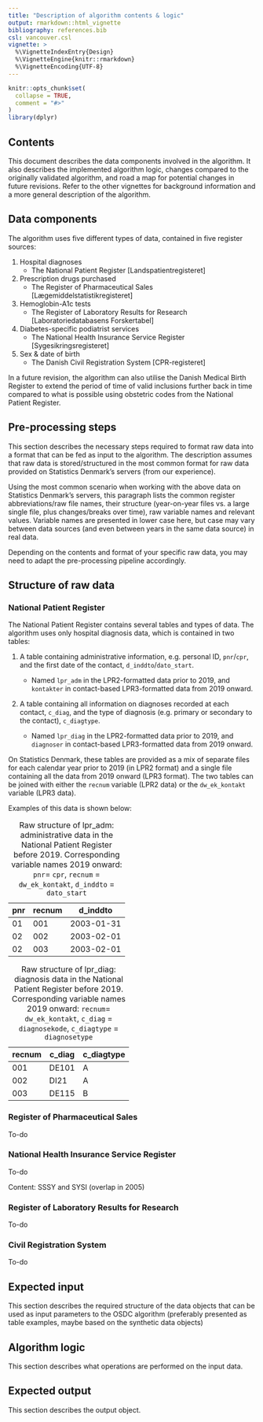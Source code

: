 ```yaml
---
title: "Description of algorithm contents & logic"
output: rmarkdown::html_vignette
bibliography: references.bib
csl: vancouver.csl
vignette: >
  %\VignetteIndexEntry{Design}
  %\VignetteEngine{knitr::rmarkdown}
  %\VignetteEncoding{UTF-8}
---
```


```r
knitr::opts_chunk$set(
  collapse = TRUE,
  comment = "#>"
)
library(dplyr)
```

## Contents

This document describes the data components involved in the algorithm.
It also describes the implemented algorithm logic, changes compared to
the originally validated algorithm, and road a map for potential changes
in future revisions. Refer to the other vignettes for background
information and a more general description of the algorithm.

## Data components

The algorithm uses five different types of data, contained in five
register sources:

1.  Hospital diagnoses
    -   The National Patient Register [Landspatientregisteret]
2.  Prescription drugs purchased
    -   The Register of Pharmaceutical Sales
        [Lægemiddelstatistikregisteret]
3.  Hemoglobin-A1c tests
    -   The Register of Laboratory Results for Research
        [Laboratoriedatabasens Forskertabel]
4.  Diabetes-specific podiatrist services
    -   The National Health Insurance Service Register
        [Sygesikringsregisteret]
5.  Sex & date of birth
    -   The Danish Civil Registration System [CPR-registeret]

In a future revision, the algorithm can also utilise the Danish Medical
Birth Register to extend the period of time of valid inclusions further
back in time compared to what is possible using obstetric codes from the
National Patient Register.

## Pre-processing steps

This section describes the necessary steps required to format raw data
into a format that can be fed as input to the algorithm. The description
assumes that raw data is stored/structured in the most common format for
raw data provided on Statistics Denmark's servers (from our experience).

Using the most common scenario when working with the above data on
Statistics Denmark's servers, this paragraph lists the common register
abbreviations/raw file names, their structure (year-on-year files vs. a
large single file, plus changes/breaks over time), raw variable names
and relevant values. Variable names are presented in lower case here,
but case may vary between data sources (and even between years in the
same data source) in real data.

Depending on the contents and format of your specific raw data, you may
need to adapt the pre-processing pipeline accordingly.

## Structure of raw data

### National Patient Register

The National Patient Register contains several tables and types of data.
The algorithm uses only hospital diagnosis data, which is contained in
two tables:

1.  A table containing administrative information, e.g. personal ID,
    `pnr`/`cpr`, and the first date of the contact,
    `d_inddto`/`dato_start`.

    -   Named `lpr_adm` in the LPR2-formatted data prior to 2019, and
        `kontakter` in contact-based LPR3-formatted data from 2019
        onward.

2.  A table containing all information on diagnoses recorded at each
    contact, `c_diag`, and the type of diagnosis (e.g. primary or
    secondary to the contact), `c_diagtype`.

    -   Named `lpr_diag` in the LPR2-formatted data prior to 2019, and
        `diagnoser` in contact-based LPR3-formatted data from 2019
        onward.

On Statistics Denmark, these tables are provided as a mix of separate
files for each calendar year prior to 2019 (in LPR2 format) and a single
file containing all the data from 2019 onward (LPR3 format). The two
tables can be joined with either the `recnum` variable (LPR2 data) or
the `dw_ek_kontakt` variable (LPR3 data).

Examples of this data is shown below:

| pnr | recnum | d_inddto   |
|-----|--------|------------|
| 01  | 001    | 2003-01-31 |
| 02  | 002    | 2003-02-01 |
| 02  | 003    | 2003-02-01 |

: Raw structure of lpr_adm: administrative data in the National Patient
Register before 2019. Corresponding variable names 2019 onward: `pnr`=
`cpr`, `recnum` = `dw_ek_kontakt`, `d_inddto` = `dato_start`

| recnum | c_diag | c_diagtype |
|--------|--------|------------|
| 001    | DE101  | A          |
| 002    | DI21   | A          |
| 003    | DE115  | B          |

: Raw structure of lpr_diag: diagnosis data in the National Patient
Register before 2019. Corresponding variable names 2019 onward:
`recnum`= `dw_ek_kontakt`, `c_diag` = `diagnosekode`, `c_diagtype` =
`diagnosetype`

### Register of Pharmaceutical Sales

To-do

### National Health Insurance Service Register

To-do

Content: SSSY and SYSI (overlap in 2005)

### Register of Laboratory Results for Research

To-do

### Civil Registration System

To-do

## Expected input

This section describes the required structure of the data objects that
can be used as input parameters to the OSDC algorithm (preferably
presented as table examples, maybe based on the synthetic data objects)

## Algorithm logic

This section describes what operations are performed on the input data.

## Expected output

This section describes the output object.

